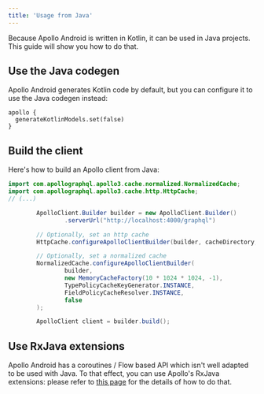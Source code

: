 ```yaml
---
title: 'Usage from Java'
---
```




Because Apollo Android is written in Kotlin, it can be used in Java projects. This guide will show you how to do that.

## Use the Java codegen

Apollo Android generates Kotlin code by default, but you can configure it to use the Java codegen instead:

```kotlin:title=build.gradle[.kts]
apollo {
  generateKotlinModels.set(false)
}
```

## Build the client

Here's how to build an Apollo client from Java:

```java
import com.apollographql.apollo3.cache.normalized.NormalizedCache;
import com.apollographql.apollo3.cache.http.HttpCache;
// (...)

        ApolloClient.Builder builder = new ApolloClient.Builder()
                .serverUrl("http://localhost:4000/graphql")

        // Optionally, set an http cache
        HttpCache.configureApolloClientBuilder(builder, cacheDirectory, cacheMaxSize);

        // Optionally, set a normalized cache
        NormalizedCache.configureApolloClientBuilder(
                builder,
                new MemoryCacheFactory(10 * 1024 * 1024, -1),
                TypePolicyCacheKeyGenerator.INSTANCE,
                FieldPolicyCacheResolver.INSTANCE,
                false
        );

        ApolloClient client = builder.build();
```

## Use RxJava extensions

Apollo Android has a coroutines / Flow based API which isn't well adapted to be used with Java. To that effect, you can
use Apollo's RxJava extensions: please refer to [this page](rxjava) for the details of how to do that.
